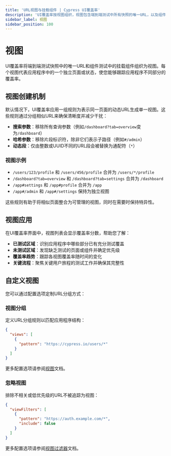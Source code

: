 ```yaml
---
title: 'URL视图与挂载组件 | Cypress UI覆盖率'
description: 'UI覆盖率按视图组织，视图包含端到端测试中所有快照的唯一URL，以及组件测试中挂载的唯一组件。'
sidebar_label: 视图
sidebar_position: 100
---
```


<ProductHeading product="ui-coverage" />

# 视图

UI覆盖率将端到端测试快照中的唯一URL和组件测试中的挂载组件组织为视图。每个视图代表应用程序中的一个独立页面或状态，使您能够跟踪应用程序不同部分的覆盖率。

## 视图创建机制

默认情况下，UI覆盖率应用一组规则为表示同一页面的动态URL生成单一视图。这些规则通过分组相似URL来确保清晰度并减少干扰：

- **搜索参数**：移除所有查询参数（例如`/dashboard?tab=overview`变为`/dashboard`）
- **哈希参数**：移除片段标识符，除非它们表示子路径（例如`#/admin`）
- **动态段**：仅由整数或UUID不同的URL段会被替换为通配符（`*`）

### 视图示例

- `/users/123/profile` 和 `/users/456/profile` 合并为 `/users/*/profile`
- `/dashboard?tab=overview` 和 `/dashboard?tab=settings` 合并为 `/dashboard`
- `/app#settings` 和 `/app#profile` 合并为 `/app`
- `/app#/admin` 和 `/app#/settings` 保持为独立视图

这些规则有助于将相似页面整合为可管理的视图，同时在需要时保持特异性。

## 视图应用

在UI覆盖率界面中，视图列表会显示覆盖率分数，帮助您了解：

- **已测试区域**：识别应用程序中哪些部分已有充分测试覆盖
- **未测试区域**：发现缺乏测试的页面或组件并确定优先级
- **覆盖率趋势**：跟踪各视图覆盖率随时间的变化
- **关键流程**：聚焦关键用户旅程的测试工作并确保其完整性

## 自定义视图

您可以通过配置选项定制URL分组方式：

### 视图分组

定义URL分组规则以匹配应用程序结构：

```json
{
  "views": [
    {
      "pattern": "https://cypress.io/users/*"
    }
  ]
}
```

更多配置选项请参阅[视图](/ui-coverage/configuration/views)文档。

### 忽略视图

排除不相关或低优先级的URL不被追踪为视图：

```json
{
  "viewFilters": [
    {
      "pattern": "https://auth.example.com/*",
      "include": false
    }
  ]
}
```

更多配置选项请参阅[视图过滤器](/ui-coverage/configuration/viewfilters)文档。
